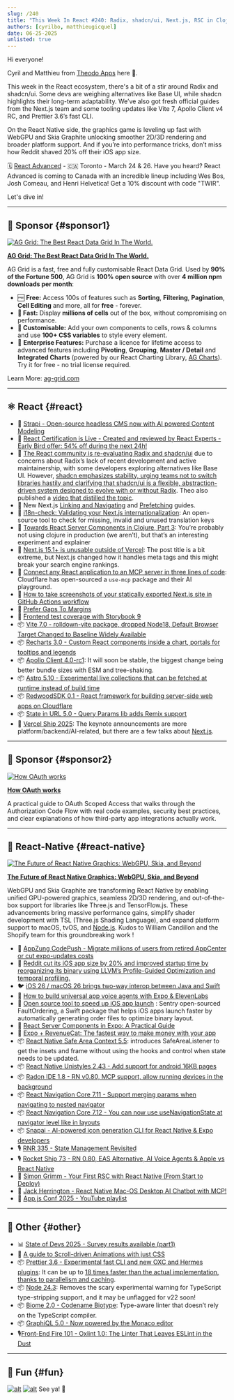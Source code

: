 ```yaml
---
slug: /240
title: "This Week In React #240: Radix, shadcn/ui, Next.js, RSC in Clojure, use-mcp, Vite 7.0, Apollo Client, Vercel Ship 2025 | Skia, WebGPU,  Radon IDE, React Navigation, Safe Area Context, Reddit iOS app optimization | Prettier, Node type-stripping support, Biome 2.0"
authors: [cyrilbo, matthieugicquel]
date: 06-25-2025
unlisted: true
---
```


Hi everyone!

Cyril and Matthieu from [Theodo Apps](https://apps.theodo.com/en?utm_source=thisweekinreact) here 👋.

This week in the React ecosystem, there's a bit of a stir around Radix and shadcn/ui. Some devs are weighing alternatives like Base UI, while shadcn highlights their long-term adaptability. We’ve also got fresh official guides from the Next.js team and some tooling updates like Vite 7, Apollo Client v4 RC, and Prettier 3.6’s fast CLI.

On the React Native side, the graphics game is leveling up fast with WebGPU and Skia Graphite unlocking smoother 2D/3D rendering and broader platform support. And if you’re into performance tricks, don’t miss how Reddit shaved 20% off their iOS app size.

🗓 [React Advanced](https://reactadvanced.com/canada/?utm_source=thisweekinreact) - 🇨🇦 Toronto - March 24 & 26. Have you heard? React Advanced is coming to Canada with an incredible lineup including Wes Bos, Josh Comeau, and Henri Helvetica! Get a 10% discount with code "TWIR".

Let's dive in!

<!-- truncate -->


<Support />

---

## 💸 Sponsor {#sponsor1}

[![AG Grid: The Best React Data Grid In The World.](/emails/issues/240/adgrid.jpg)](https://www.ag-grid.com/react-table?utm_source=thisweekinreact&utm_medium=newsletter&utm_campaign=2025-email-2)

**[AG Grid: The Best React Data Grid In The World.](https://www.ag-grid.com/react-table?utm_source=thisweekinreact&utm_medium=newsletter&utm_campaign=2025-email-2)**

AG Grid is a fast, free and fully customisable React Data Grid. Used by **90% of the Fortune 500**, AG Grid is **100% open source** with over **4 million npm downloads per month**:

- 🆓 **Free:** Access 100s of features such as **Sorting**, **Filtering**, **Pagination**, **Cell Editing** and more, all for **free** - forever.
- **🚀 Fast:** Display **millions of cells** out of the box, without compromising on performance.
- **🎨 Customisable:** Add your own components to cells, rows & columns and use **100+ CSS variables** to style every element.
- 🏢 **Enterprise Features:** Purchase a licence for lifetime access to advanced features including **Pivoting**, **Grouping**, **Master / Detail** and **Integrated Charts** (powered by our React Charting Library, [AG Charts](https://www.ag-grid.com/charts?utm_source=thisweekinreact&utm_medium=newsletter&utm_campaign=2025-email-2)). Try it for free - no trial license required.

Learn More: [ag-grid.com](https://www.ag-grid.com/react-table?utm_source=thisweekinreact&utm_medium=newsletter&utm_campaign=2025-email-2)

---

## ⚛️ React {#react}

- 💸 [Strapi - Open-source headless CMS now with AI powered Content Modeling](https://strapi.link/twir2)
- 💸 [React Certification is Live - Created and reviewed by React Experts - Early Bird offer: 54% off during the next 24h!](https://certificates.dev/react?friend=TWIR)
- **👀** [The React community is re-evaluating Radix and shadcn/ui](https://x.com/colmtuite/status/1935629877069172861) due to concerns about Radix’s lack of recent development and active maintainership, with some developers exploring alternatives like Base UI. However, [shadcn emphasizes stability, urging teams not to switch libraries hastily and clarifying that shadcn/ui is a flexible, abstraction-driven system designed to evolve with or without Radix](https://x.com/shadcn/status/1936082723904565435). Theo also published a [video that distilled the topic](https://www.youtube.com/watch?v=vHFZFXtjKNE).
- 📖 New Next.js [Linking and Navigating](https://nextjs.org/docs/app/getting-started/linking-and-navigating) and [Prefetching](https://nextjs.org/docs/app/guides/prefetching) guides.
- 📜 [i18n-check: Validating your Next.js internationalization](https://lingual.dev/blog/validating-your-nextjs-internationalization/): An open-source tool to check for missing, invalid and unused translation keys
- 📜 [Towards React Server Components in Clojure, Part 3](https://romanliutikov.com/blog/towards-react-server-components-in-clojure-part-3): You’re probably not using clojure in production (we aren’t), but that’s an interesting experiment and explainer
- 📜 [Next.js 15.1+ is unusable outside of Vercel](https://omarabid.com/nextjs-vercel): The post title is a bit extreme, but Next.js changed how it handles meta tags and this might break your search engine rankings.
- 📜 [Connect any React application to an MCP server in three lines of code](https://blog.cloudflare.com/connect-any-react-application-to-an-mcp-server-in-three-lines-of-code/): Cloudflare has open-sourced a `use-mcp` package and their AI playground.
- 📜 [How to take screenshots of your statically exported Next.js site in GitHub Actions workflow](https://www.nico.fyi/blog/how-to-take-screenshots-in-github-actions-workflow)
- 📜 [Prefer Gaps To Margins](https://kyleshevlin.com/prefer-gaps-to-margins/)
- 📜 [Frontend test coverage with Storybook 9](https://storybook.js.org/blog/frontend-test-coverage-with-storybook-9/)
- 📦 [Vite 7.0 \- rolldown-vite package, dropped Node18, Default Browser Target Changed to Baseline Widely Available](https://vite.dev/blog/announcing-vite7.html)
- 📦 [Recharts 3.0 - Custom React components inside a chart, portals for tooltips and legends](https://github.com/recharts/recharts/releases/tag/v3.0.0)
- 📦 [Apollo Client 4.0-rc1](https://github.com/apollographql/apollo-client/releases/tag/%40apollo%2Fclient%404.0.0-rc.1): It will soon be stable, the biggest change being better bundle sizes with ESM and tree-shaking.
- 📦 [Astro 5.10 - Experimental live collections that can be fetched at runtime instead of build time](https://astro.build/blog/astro-5100/)
- 📦 [RedwoodSDK 0.1 \- React framework for building server-side web apps on Cloudflare](https://github.com/redwoodjs/sdk/releases/tag/v0.1.0)
- 📦 [State in URL 5.0 \- Query Params lib adds Remix support](https://github.com/asmyshlyaev177/state-in-url/releases/tag/v5.0.0)
- 🎥 [Vercel Ship 2025](https://vercel.com/ship): The keynote announcements are more platform/backend/AI-related, but there are a few talks about [Next.js](http://Next.js).

<SubscribeFormEmbed placement="middle" />

---

## 💸 Sponsor {#sponsor2}

[![How OAuth works](/emails/issues/240/clerck.jpg)](https://go.clerk.com/EeTc3Sg)

**[How OAuth works](https://go.clerk.com/EeTc3Sg)**

A practical guide to OAuth Scoped Access that walks through the Authorization Code Flow with real code examples, security best practices, and clear explanations of how third-party app integrations actually work.

---

## 📱 React-Native {#react-native}

[![The Future of React Native Graphics: WebGPU, Skia, and Beyond](/emails/issues/240/skia.jpg)](https://shopify.engineering/webgpu-skia-web-graphics)

[**The Future of React Native Graphics: WebGPU, Skia, and Beyond**](https://shopify.engineering/webgpu-skia-web-graphics)

WebGPU and Skia Graphite are transforming React Native by enabling unified GPU-powered graphics, seamless 2D/3D rendering, and out-of-the-box support for libraries like Three.js and TensorFlow.js. These advancements bring massive performance gains, simplify shader development with TSL (Three.js Shading Language), and expand platform support to macOS, tvOS, and [Node.js](http://Node.js). Kudos to William Candillon and the Shopify team for this groundbreaking work \!

- 💸 [AppZung CodePush - Migrate millions of users from retired AppCenter or cut expo-updates costs](https://appzung.com/?utm_source=newsletter&utm_medium=email&utm_campaign=this_week_in_react_250625)
- 👀 [Reddit cut its iOS app size by 20% and improved startup time by reorganizing its binary using LLVM’s Profile-Guided Optimization and temporal profiling.](https://www.reddit.com/r/RedditEng/comments/1l7gv4t/reddits_ios_app_binary_optimization/)
- 🐦 [iOS 26 / macOS 26 brings two-way interop between Java and Swift](https://x.com/birch_js/status/1932608731671642200)
- 📜 [How to build universal app voice agents with Expo & ElevenLabs](https://expo.dev/blog/how-to-build-universal-app-voice-agents-with-expo-and-elevenlabs)
- 📜 [Open source tool to speed up iOS app launch](https://blog.sentry.io/open-source-tool-speed-up-ios-app-launch/) : Sentry open-sourced FaultOrdering, a Swift package that helps iOS apps launch faster by automatically generating order files to optimize binary layout.
- 📜 [React Server Components in Expo: A Practical Guide](https://blog.codeminer42.com/react-server-components-in-expo/)
- 📜 [Expo \+ RevenueCat: The fastest way to make money with your app](https://expo.dev/blog/expo-revenuecat-in-app-purchase-tutorial)
- 📦 [React Native Safe Area Context 5.5](https://github.com/AppAndFlow/react-native-safe-area-context/releases/tag/v5.5.0): introduces SafeAreaListener to get the insets and frame without using the hooks and control when state needs to be updated.
- 📦 [React Native Unistyles 2.43 \- Add support for android 16KB pages](https://github.com/jpudysz/react-native-unistyles/releases/tag/v2.43.0)
- 📦 [Radon IDE 1.8 \- RN v0.80, MCP support, allow running devices in the background](https://github.com/software-mansion/radon-ide/releases/tag/v1.8.0)
- 📦 [React Navigation Core 7.11 \- Support merging params when navigating to nested navigator](https://github.com/react-navigation/react-navigation/releases/tag/%40react-navigation/core%407.11.0)
- 📦 [React Navigation Core 7.12 \- You can now use useNavigationState at navigator level like in layouts](https://github.com/react-navigation/react-navigation/releases/tag/%40react-navigation/core%407.12.0)
- 📦 [Snapai \- AI-powered icon generation CLI for React Native & Expo developers](https://github.com/betomoedano/snapai)
- 🎙️ [RNR 335 \- State Management Revisited](https://infinite.red/react-native-radio/rnr-335-state-management-revisited)
- 🎙️ [Rocket Ship 73 \- RN 0.80, EAS Alternative, AI Voice Agents & Apple vs React Native](https://share.transistor.fm/s/b4865cf1)
- 🎥 [Simon Grimm \- Your First RSC with React Native (From Start to Deploy)](https://www.youtube.com/watch?v=YhVFlTRtf38)
- 🎥 [Jack Herrington \- React Native Mac-OS Desktop AI Chatbot with MCP\!](https://www.youtube.com/watch?v=Apy672AQb4U)
- 🎥 [App.js Conf 2025 \- YouTube playlist](https://www.youtube.com/watch?v=-fj-6WnjsG4&list=PLSk21zn8fFZBD3Kxg8Rw_n4LPIuA6TGHd)

---

## 🔀 Other {#other}

- 📊 [State of Devs 2025 \- Survey results available (part1)](https://2025.stateofdevs.com/en-US)
- 📜 [A guide to Scroll-driven Animations with just CSS](https://webkit.org/blog/17101/a-guide-to-scroll-driven-animations-with-just-css/)
- 📦 [Prettier 3.6 \- Experimental fast CLI and new OXC and Hermes plugins](https://prettier.io/blog/2025/06/23/3.6.0): It can be up to [18 times faster than the actual implementation, thanks to parallelism and caching](https://e18e.dev/blog/prettier-speed-up.html).
- 📦 [Node 24.3](https://nodejs.org/en/blog/release/v24.3.0): Removes the scary experimental warning for TypeScript type-stripping support, and it may be unflagged for v22 soon\!
- 📦 [Biome 2.0 \- Codename Biotype](https://biomejs.dev/fr/blog/biome-v2/): Type-aware linter that doesn’t rely on the TypeScript compiler.
- 📦 [GraphiQL 5.0 \- Now powered by the Monaco editor](https://github.com/graphql/graphiql/releases/tag/graphiql%405.0.0)
- 🎙️[Front-End Fire 101 \- Oxlint 1.0: The Linter That Leaves ESLint in the Dust](https://front-end-fire.com/episodes/101/)

---

## 🤭 Fun {#fun}

[![alt](/emails/issues/240/merge-pr.jpg)](https://x.com/Steve8708/status/1928211253744255039)
[![alt](/emails/issues/240/expo-atlas.jpg)](https://x.com/schlimmson/status/1891533122774413587)
See ya! 👋
